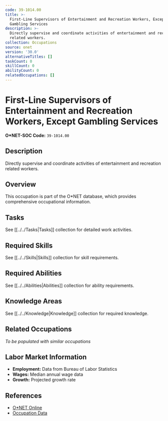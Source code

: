 ```yaml
---
code: 39-1014.00
title: >-
  First-Line Supervisors of Entertainment and Recreation Workers, Except
  Gambling Services
description: >-
  Directly supervise and coordinate activities of entertainment and recreation
  related workers.
collection: Occupations
source: onet
version: '30.0'
alternativeTitles: []
taskCount: 0
skillCount: 0
abilityCount: 0
relatedOccupations: []
---
```

# First-Line Supervisors of Entertainment and Recreation Workers, Except Gambling Services

**O*NET-SOC Code:** `39-1014.00`

## Description

Directly supervise and coordinate activities of entertainment and recreation related workers.

## Overview

This occupation is part of the O*NET database, which provides comprehensive occupational information.

## Tasks

See [[../../Tasks|Tasks]] collection for detailed work activities.

## Required Skills

See [[../../Skills|Skills]] collection for skill requirements.

## Required Abilities

See [[../../Abilities|Abilities]] collection for ability requirements.

## Knowledge Areas

See [[../../Knowledge|Knowledge]] collection for required knowledge.

## Related Occupations

*To be populated with similar occupations*

## Labor Market Information

- **Employment:** Data from Bureau of Labor Statistics
- **Wages:** Median annual wage data
- **Growth:** Projected growth rate

## References

- [O*NET Online](https://www.onetonline.org/link/summary/39-1014.00)
- [Occupation Data](https://www.onetcenter.org/)
